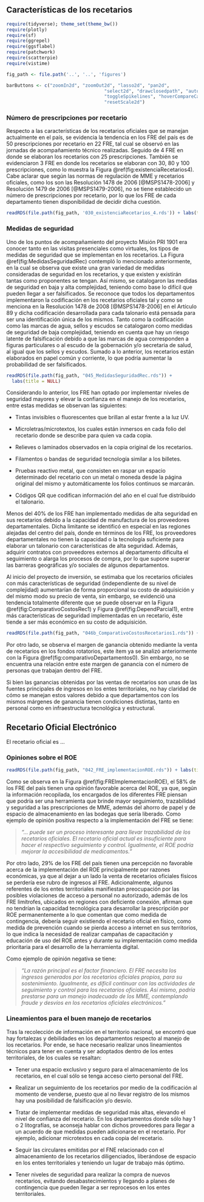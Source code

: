 ## Características de los recetarios

```r
require(tidyverse); theme_set(theme_bw())
require(plotly)
require(sf)
require(ggrepel)
require(ggsflabel)
require(patchwork)
require(scatterpie)
require(vistime)

fig_path <- file.path('..', '..', 'figures')

barButtons <- c("zoomIn2d", "zoomOut2d", "lasso2d", "pan2d", 
                                    "select2d", "drawclosedpath", "autoScale2d", "zoom2", 
                                    "toggleSpikelines", "hoverCompareCartesian", "hoverClosestCartesian", 
                                    "resetScale2d")
```

\maxdeadcycles=1000

### Número de prescripciones por recetario

Respecto a las características de los recetarios oficiales que se manejan actualmente en el país, se evidencia la tendencia en los FRE del país es de 50 prescripciones por recetario en 22 FRE, tal cual se observó en las jornadas de acompañamiento técnico realizadas. Seguido de 4 FRE en donde se elaboran los recetarios con 25 prescripciones. También se evidenciaron 3 FRE en donde los recetarios se elaboran con 30, 80 y 100 prescripciones, como lo muestra la Figura \@ref(fig:existenciaRecetarios4). Cabe aclarar que según las normas de regulación de MME y recetarios oficiales, como los son las Resolución 1478 de 2006 [@MSPS1478-2006] y Resolución 1479 de 2006 [@MSPS1479-2006], no se tiene establecido un número de prescripciones por recetario, por lo que los FRE de cada departamento tienen disponibilidad de decidir dicha cuestión.

```r
readRDS(file.path(fig_path, '030_existenciaRecetarios_4.rds')) + labs(title = NULL)
```


### Medidas de seguridad

Uno de los puntos de acompañamiento del proyecto Misión PRI 1901 era conocer tanto en las visitas presenciales como virtuales, los tipos de medidas de seguridad que se implementan en los recetarios. La Figura \@ref(fig:MedidasSeguridadRec) contempló lo mencionado anteriormente, en la cual se observa que existe una gran variedad de medidas consideradas de seguridad en los recetarios, y que existen y existirán tantas como proponentes se tengan. Así mismo, se catalogaron las medidas de seguridad en baja y alta complejidad, teniendo como base lo difícil que pueden llegar a ser falsificados. Se reconoce que todos los departamentos implementaron la codificación en los recetarios oficiales tal y como se menciona en la Resolución 1478 de 2008 [@MSPS1478-2006] en el Artículo 89 y dicha codificación desarrollada para cada talonario está pensada para ser una identificación única de los mismos. 
Tanto como la codificación como las marcas de agua, sellos y escudos se catalogaron como medidas de seguridad de baja complejidad, teniendo en cuenta que hay un riesgo latente de falsificación debido a que las marcas de agua corresponden a figuras particulares o al escudo de la gobernación y/o secretaria de salud, al igual que los sellos y escudos. Sumado a lo anterior, los recetarios están elaborados en papel común y corriente, lo que podría aumentar la probabilidad de ser falsificados.

```r
readRDS(file.path(fig_path, "045_MedidasSeguridadRec.rds")) + 
  labs(title = NULL)
```

Considerando lo anterior, los FRE han optado por implementar niveles de seguridad mayores y elevar la confianza en el manejo de los recetarios, entre estas medidas se observan las siguientes:

- Tintas invisibles o fluorescentes que brillan al estar frente a la luz UV.

-	Microletras/microtextos, los cuales están inmersos en cada folio del recetario donde se describe para quien va cada copia.

-	Relieves o laminados observados en la copia original de los recetarios.

-	Filamentos o bandas de seguridad tecnología similar a los billetes.  

-	Pruebas reactivo metal, que consisten en raspar un espacio determinado del recetario con un metal o moneda desde la página original del mismo y automáticamente los folios continuos se marcarán.

-	Códigos QR que codifican información del año en el cual fue distribuido el talonario.

Menos del 40% de los FRE han implementado medidas de alta seguridad en sus recetarios debido a la capacidad de manufactura de los proveedores departamentales. Dicha limitante se identificó en especial en las regiones alejadas del centro del país, donde en términos de los FRE, los proveedores departamentales no tienen la capacidad o la tecnología suficiente para elaborar un talonario con características de alta seguridad. Además, adquirir contratos con proveedores externos al departamento dificulta el seguimiento o alarga los procesos de compra, por lo que supone superar las barreras geográficas y/o sociales de algunos departamentos.

Al inicio del proyecto de inversión, se estimaba que los recetarios oficiales con más características de seguridad (independiente de su nivel de complejidad) aumentarían de forma proporcional su costo de adquisición y del mismo modo su precio de venta, sin embargo, se evidenció una tendencia totalmente diferente que se puede observar en la Figura \@ref(fig:ComparativoCostosRec1) y Figura \@ref(fig:DependParcial1),  entre más características de seguridad implementadas en un recetario, éste tiende a ser más económico en su costo de adquisición. 

```r
readRDS(file.path(fig_path, "046b_ComparativoCostosRecetarios1.rds")) + labs(title = NULL)
```

Por otro lado, se observa el margen de ganancia obtenido mediante la venta de recetarios en los fondos rotatorios, este ítem ya se analizó anteriormente con la Figura \@ref(fig:comparativoDepartamentos0). Sin embargo, no se encuentra una relación entre este margen de ganancia con el número de personas que trabajan dentro del FRE.

Si bien las ganancias obtenidas por las ventas de recetarios son unas de las fuentes principales de ingresos en los entes territoriales, no hay claridad de cómo se manejan estos valores debido a que departamentos con los mismos márgenes de ganancia tienen condiciones distintas, tanto en personal como en infraestructura tecnológica y estructural.

## Recetario Oficial Electrónico

El recetario oficial es ...

### Opiniones sobre el ROE

```r
readRDS(file.path(fig_path, "042_FRE_implementacionROE.rds")) + labs(title = NULL)
```

Como se observa en la Figura \@ref(fig:FREImplementacionROE), el 58\% de los FRE del país tienen una opinión favorable acerca del ROE, ya que, según la información recopilada, los encargados de los diferentes FRE piensan que podría ser una herramienta que brinde mayor seguimiento, trazabilidad y seguridad a las prescripciones de MME, además del ahorro de papel y de espacio de almacenamiento en las bodegas que sería liberado. Como ejemplo de opinión positiva respecto a la implementación del FRE se tiene:

> *"... puede ser un proceso interesante para llevar trazabilidad de los recetarios oficiales. El recetario oficial actual es insuficiente para hacer el respectivo seguimiento y control. Igualmente, el ROE podría mejorar la accesibilidad de medicamentos."*


Por otro lado, 29\% de los FRE del país tienen una percepción no favorable acerca de la implementación del ROE principalmente por razones económicas, ya que al dejar a un lado la venta de recetarios oficiales físicos se perdería ese rubro de ingresos al FRE. Adicionalmente, algunos referentes de los entes territoriales manifiestan preocupación por las posibles violaciones de acceso a personal no autorizado, además de los FRE limítrofes, ubicados en regiones con deficiente conexión, afirman que no tendrían la capacidad tecnológica para desarrollar la prescripción por ROE permanentemente a lo que comentan que como medida de contingencia, debería seguir existiendo el recetario oficial en físico, como medida de prevención cuando se pierda acceso a internet en sus territorios, lo que indica la necesidad de realizar campañas de capacitación y educación de uso del ROE antes y durante su implementación como medida prioritaria para el desarrollo de la herramienta digital. 

Como ejemplo de opinión negativa se tiene:

> *"La razón principal es el factor financiero. El FRE necesita los ingresos generados por los recetarios oficiales propios, para su sostenimiento. Igualmente, es difícil continuar con las actividades de seguimiento y control para los recetarios oficiales. Así mismo, podría prestarse para un manejo inadecuado de los MME, contemplando fraude y desvíos en los recetarios oficiales electrónicos."*

### Lineamientos para el buen manejo de recetarios

Tras la recolección de información en el territorio nacional, se encontró que hay fortalezas y debilidades en los departamentos respecto al manejo de los recetarios. Por ende, se hace necesario realizar unos lineamientos técnicos para tener en cuenta y ser adoptados dentro de los entes territoriales, de los cuales se resaltan:

-	Tener una espacio exclusivo y seguro para el almacenamiento de los recetarios, en el cual sólo se tenga acceso cierto personal del FRE.

-	Realizar un seguimiento de los recetarios por medio de la codificación al momento de venderse, puesto que al no llevar registro de los mismos hay una posibilidad de falsificación y/o desvío.

-	Tratar de implementar medidas de seguridad más altas, elevando el nivel de confianza del recetario. En los departamentos donde sólo hay 1 o 2 litografías, se aconseja hablar con dichos proveedores para llegar a un acuerdo de que medidas pueden adicionarse en el recetario. Por ejemplo, adicionar microtextos en cada copia del recetario.

-	Seguir las circulares emitidas por el FNE relacionado con el almacenamiento de los recetarios diligenciados, liberándose de espacio en los entes territoriales y teniendo un lugar de trabajo más óptimo.

-	Tener niveles de seguridad para realizar la compra de nuevos recetarios, evitando desabastecimientos y llegando a planes de contingencia que pueden llegar a ser reprocesos en los entes territoriales.
